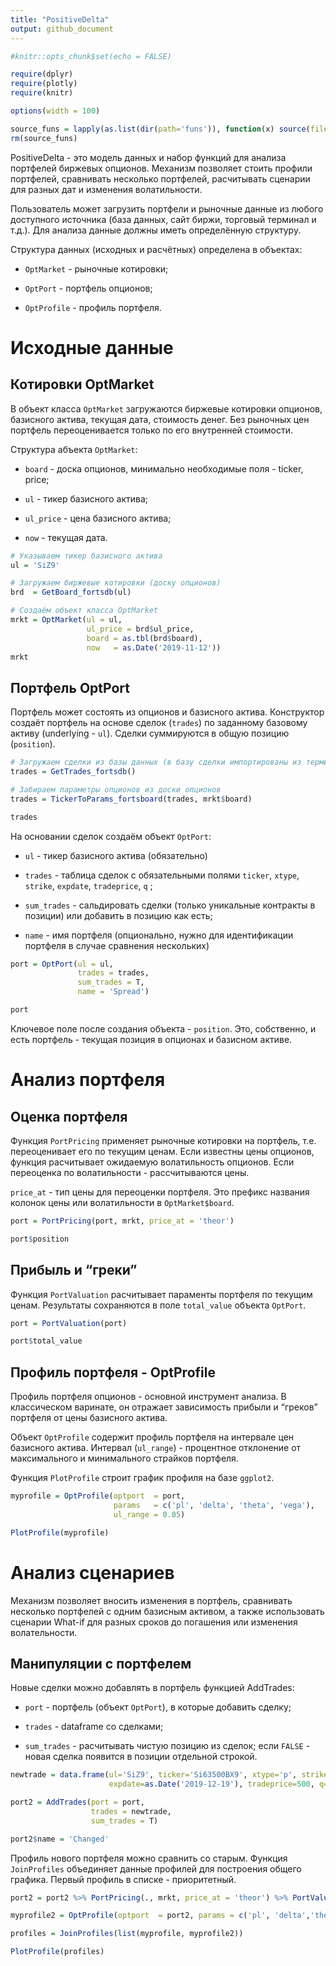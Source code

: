 ```yaml
---
title: "PositiveDelta"
output: github_document
---
```


```r
#knitr::opts_chunk$set(echo = FALSE)

require(dplyr)
require(plotly)
require(knitr)

options(width = 100)

source_funs = lapply(as.list(dir(path='funs')), function(x) source(file = paste0('funs\\', x) ) )
rm(source_funs)

```

PositiveDelta - это модель данных и набор функций для анализа портфелей биржевых опционов. Механизм позволяет стоить профили портфелей, сравнивать несколько портфелей, расчитывать сценарии для разных дат и изменения волатильности.

Пользователь может загрузить портфели и рыночные данные из любого доступного источника (база данных, сайт биржи, торговый терминал и т.д.). Для анализа данные должны иметь определённую структуру. 

Структура данных (исходных и расчётных) определена в объектах:

* `OptMarket` - рыночные котировки;

* `OptPort` - портфель опционов;

* `OptProfile` - профиль портфеля.
  

# Исходные данные

## Котировки OptMarket

В объект класса `OptMarket` загружаются биржевые котировки опционов, базисного актива, текущая дата, стоимость денег. Без рыночных цен портфель переоценивается только по его внутренней стоимости.

Структура абъекта `OptMarket`:

* `board` - доска опционов, минимально необходимые поля - ticker, price;

* `ul` - тикер базисного актива;

* `ul_price` - цена базисного актива;

* `now` - текущая дата.

```r
# Указываем тикер базисного актива
ul = 'SiZ9'

# Загружаем биржевые котировки (доску опционов)
brd  = GetBoard_fortsdb(ul)

# Создаём объект класса OptMarket
mrkt = OptMarket(ul = ul, 
                 ul_price = brd$ul_price, 
                 board = as.tbl(brd$board), 
                 now   = as.Date('2019-11-12'))
mrkt
```


## Портфель OptPort

Портфель может состоять из опционов и базисного актива. Конструктор создаёт портфель на основе сделок (`trades`) по заданному базовому активу (underlying - `ul`). Сделки суммируются в общую позицию (`position`).

```r
# Загружаем сделки из базы данных (в базу сделки импортированы из терминала QUIK)
trades = GetTrades_fortsdb()

# Забираем параметры опционов из доски опционов
trades = TickerToParams_fortsboard(trades, mrkt$board)

trades
```

На основании сделок создаём объект `OptPort`:

* `ul` - тикер базисного актива (обязательно)

* `trades` - таблица сделок с обязательными полями `ticker`, `xtype`, `strike`, `expdate`, `tradeprice`, `q` ;

* `sum_trades` - сальдировать сделки (только уникальные контракты в позиции) или добавить в позицию как есть;

* `name` - имя портфеля (опционально, нужно для идентификации портфеля в случае сравнения нескольких)

```r

port = OptPort(ul = ul, 
               trades = trades, 
               sum_trades = T, 
               name = 'Spread')

port
```


Ключевое поле после создания объекта - `position`. Это, собственно, и есть портфель - текущая позиция в опционах и базисном активе.


# Анализ портфеля

## Оценка портфеля
Функция `PortPricing` применяет рыночные котировки на портфель, т.е. переоценивает его по текущим ценам. Если известны цены опционов, функция расчитывает ожидаемую волатильность опционов. Если переоценка по волатильности - рассчитываются цены.

`price_at` - тип цены для переоценки портфеля. Это префикс названия колонок цены или волатильности в `OptMarket$board`. 

```r
port = PortPricing(port, mrkt, price_at = 'theor')

port$position
```
   

## Прибыль и "греки" 
Функция `PortValuation` расчитывает параменты портфеля по текущим ценам. 
Результаты сохраняются в поле `total_value` объекта `OptPort`. 

```r
port = PortValuation(port)

port$total_value
```

## Профиль портфеля - OptProfile

Профиль портфеля опционов - основной инструмент анализа. 
В классическом варинате, он отражает зависимость прибыли и "греков" портфеля от цены базисного актива.

Объект `OptProfile` содержит профиль портфеля на интервале цен базисного актива. Интервал (`ul_range`) - процентное отклонение от максимального и минимального страйков портфеля.

Функция `PlotProfile` строит график профиля на базе `ggplot2`.


```r
myprofile = OptProfile(optport  = port, 
                       params   = c('pl', 'delta', 'theta', 'vega'), 
                       ul_range = 0.05) 

PlotProfile(myprofile)
```



# Анализ сценариев

Механизм позволяет вносить изменения в портфель, сравнивать несколько портфелей с одним базисным активом, а также использовать сценарии What-if для разных сроков до погашения или изменения волательности.


## Манипуляции с портфелем

Новые сделки можно добавлять в портфель функцией AddTrades:

* `port` - портфель (объект `OptPort`), в которые добавить сделку;

* `trades` - dataframe со сделками;

* `sum_trades` - расчитывать чистую позицию из сделок; если `FALSE` - новая сделка появится в позиции отдельной строкой.

```r
newtrade = data.frame(ul='SiZ9', ticker='Si63500BX9', xtype='p', strike=63500, 
                      expdate=as.Date('2019-12-19'), tradeprice=500, q=-1 )

port2 = AddTrades(port = port, 
                  trades = newtrade, 
                  sum_trades = T)

port2$name = 'Changed'
```


Профиль нового портфеля можно сравнить со старым. 
Функция `JoinProfiles` объединяет данные профилей для построения общего графика.
Первый профиль в списке - приоритетный. 

```r
port2 = port2 %>% PortPricing(., mrkt, price_at = 'theor') %>% PortValuation(.)

myprofile2 = OptProfile(optport  = port2, params = c('pl', 'delta','theta', 'vega'), ul_range = 0.05) 

profiles = JoinProfiles(list(myprofile, myprofile2))

PlotProfile(profiles)
```
